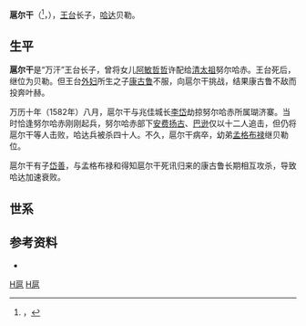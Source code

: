 '''扈尔干'''（{{lang-mnc|‍ᡥᡡᡵᡤᠠᠨ|z=Hūrgan}}<ref>{{Cite book|last=佚名|last2=中华书局编|title=《满洲实录·卷1》|publisher=中华书局|year=1986|pages=24|isbn=|url= |ref=harv}}，</ref>，{{bd|？||1582年||}}），[[王台|王台]]长子，[[哈达_(海西女真)|哈达]]贝勒。

==生平==
'''扈尔干'''是“万汗”王台长子，曾将女儿[[阿敏哲哲|阿敏哲哲]]许配给[[清太祖|清太祖]]努尔哈赤。王台死后，继位为贝勒。但王台[[外妇|外妇]]所生之子[[康古鲁|康古鲁]]不服，向扈尔干挑战，结果康古鲁不敌而投奔叶赫。

万历十年（1582年）八月，扈尔干与兆佳城长[[李岱|李岱]]劫掠努尔哈赤所属瑚济寨。当时恰逢努尔哈赤刚刚起兵，努尔哈赤部下[[安费扬古|安费扬古]]、[[巴逊|巴逊]]仅以十二人追击，但仍将扈尔干等人击败，哈达兵被杀四十人。不久，扈尔干病卒，幼弟[[孟格布禄|孟格布禄]]继贝勒位。

扈尔干有子[[岱善|岱善]]，与孟格布禄和得知扈尔干死讯归来的康古鲁长期相互攻杀，导致哈达加速衰败。

==世系==
{{哈达国主世系图}}

==参考资料==
*{{Cite web |url= http://www.guoxue.com/shibu/24shi/qingshigao/qsg_223.htm |title= 《清史稿列传十》 |author= [[赵尔巽|赵尔巽]]等 |accessdate= 2011-03-24 |archive-date= 2011-06-09 |archive-url= https://web.archive.org/web/20110609131047/http://www.guoxue.com/shibu/24shi/qingshigao/qsg_223.htm |dead-url= no }}

{{start box}}
{{s-before|rows=2|[[王台|王台]]}}
{{s-title|rows=2|[[哈达_(海西女真)|哈达国主]]|1582年}}
{{s-after|[[岱善|岱善]]}}
{{end box}}

{{历任哈达国主}}

[[Category:哈达国主|H扈]]
[[Category:1582年逝世|H扈]]